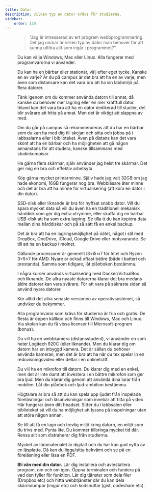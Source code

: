 ```yaml
---
title: Dator
description: Vilken typ av dator krävs för studierna.
sidebar:
    order: 120
---
```



<Figure 
    src="https://dbwebb.se/image/snapht17/skrivbord.jpg"
    caption="Skaffa dig en trevlig arbetsmiljö som hjälper dig att fokusera på dina studier."
/>

> "Jag är intresserad av ert program webbprogrammering. Det jag undrar är vilken typ av dator man behöver för att kunna utföra allt som ingår i programmet?"

Du kan välja Windows, Mac eller Linux. Alla fungerar med programvarorna vi använder.

Du kan ha en bärbar eller stationär, välj efter eget tycke. Kanske en av varje? Är du på campus är det bra att ha en av varje, men även som distansare kan det vara bra att ha sin labbmiljö på flera datorer.

Tänk igenom om du kommer använda datorn till annat, då kanske du behöver mer lagring eller en mer kraftfull dator. Ibland kan det vara bra att ha en dator dedikerad till studier, det blir svårare att hitta på annat. Men det är viktigt att slappna av med.

Om du går på campus så rekommenderas att du har en bärbar som du kan ha med dig till skolan och sitta och jobba på i labbsalarna eller i biblioteket. Även på distans kan det vara skönt att ha en bärbar och ha möjligheten att gå någon annanstans för att studera, kanske tillsammans med studiekompisar.

Ha gärna flera skärmar, själv använder jag helst tre skärmar. Det ger mig en bra och effektiv arbetsyta.

Köp gärna mycket primärminne. Själv hade jag valt 32GB om jag hade ekonomi, 16GB fungerar nog bra. Webbläsare äter minne och det är bra att ha minne för virtualisering (att köra en dator i din dator).

SSD-disk eller liknande är bra för hyffsat snabb dator. Vill du spara mycket data så vill du även ha en traditionell mekanisk hårddisk som ger dig extra utrymme, eller skaffa dig en bärbar USB-disk att ha som extra lagring. Se tilla tt du kan kopiera data mellan dina hårddiskar och på så sätt få en enkel backup.

Det är bra att ha en lagringsmöjlighet på nätet, något i stil med DropBox, OneDrive, iCloud, Google Drive eller motsvarande. Se till att ha en backup i molnet.

Gällande processorer är generellt i3&lt;i5&lt;i7 för Intel och Ryzen 3&lt;5&lt;7 för AMD. Nyare är också oftast bättre (både i batteri och prestanda). Samma som tidigare, låt plånboken bestämma.

I några kurser används virtualisering med Docker/VirtualBox och liknande. De allra nyaste datorerna klarar det bra medans äldre datorer kan vara svårare. För att vara på säkraste sidan så använd nyare datorer.

Kör alltid det allra senaste versionen av operativsystemet, så undviker du bekymmer.

Alla programvaror som krävs för studierna är fria och gratis. De flesta är öppen källkod och finns till Windows, Mac och Linux. Via skolan kan du få vissa licenser till Microsoft-program (bonus).

Du vill ha en webbkamera (distansstudent), vi använder en som heter Logitech 920C (eller liknande). Men du klarar dig om datorn har en inbyggd kamera. Det är sällan du behöver använda kameran, men det är bra att ha när du tex spelar in en redovisningsvideo eller deltar i en onlineträff.

Du vill ha en mikrofon till datorn. Du klarar dig med en enkel, men det är inte dumt att investera i en bättre mikrofon som ger bra ljud. Men du klarar dig genom att använda dina lurar från mobilen. Låt din plånbok och ljud-ambition bestämma.

Högtalare är bra så att du kan spela upp ljudet från inspelade föreläsningar och läsanvisningar som innebär att titta på video. Här fungerar även ditt headset. Sitter du i labbsalen eller biblioteket så vill du ha möjlighet att lyssna på inspelningar utan att störa någon annan.

Se till att få en lugn och trevlig miljö kring datorn, en miljö som du trivs med. Pynta lite. Du kommer tillbringa mycket tid där. Rensa allt som distraherar dig från studierna.

Mycket av läromaterialet är digitalt och du har kan god nytta av en läsplatta. Då kan du ligga/sitta bekvämt och se på en föreläsning eller läsa en PDF.

**Bli vän med din dator.** Lär dig installera och avinstallera program, om och om igen. Öppna terminalen och fundera på vad den fyller för funktion. Lär dig tjänster som dela filer (Dropbox etc) och hitta webbtjänster där du kan dela skärmdumpar (imgur etc) och kodsnuttar (gist, codeshare etc).

